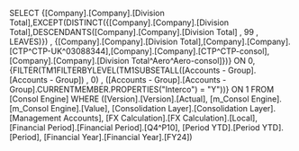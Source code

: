 SELECT {[Company].[Company].[Division Total],EXCEPT(DISTINCT({[Company].[Company].[Division Total],DESCENDANTS([Company].[Company].[Division Total] , 99 , LEAVES)}) , {[Company].[Company].[Division Total],[Company].[Company].[CTP^CTP-UK^03088344],[Company].[Company].[CTP^CTP-consol],[Company].[Company].[Division Total^Aero^Aero-consol]})} ON 0, {FILTER(TM1FILTERBYLEVEL(TM1SUBSETALL([Accounts - Group].[Accounts - Group]) , 0) , ([Accounts - Group].[Accounts - Group].CURRENTMEMBER.PROPERTIES("Interco") = "Y"))} ON 1 FROM [Consol Engine] WHERE ([Version].[Version].[Actual], [m_Consol Engine].[m_Consol Engine].[Value], [Consolidation Layer].[Consolidation Layer].[Management Accounts], [FX Calculation].[FX Calculation].[Local], [Financial Period].[Financial Period].[Q4^P10], [Period YTD].[Period YTD].[Period], [Financial Year].[Financial Year].[FY24])